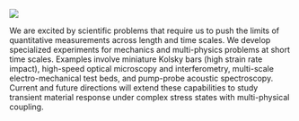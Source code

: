 :::{.research-card}

![](resources/research/exp-mech.jpg)


:::{.research-info}

We are excited by scientific problems that require us to push the limits of quantitative measurements across length and time scales. We develop specialized experiments for mechanics and multi-physics problems at short time scales. Examples involve miniature Kolsky bars (high strain rate impact), high-speed optical microscopy and interferometry, multi-scale electro-mechanical test beds, and pump-probe acoustic spectroscopy. Current and future directions will extend these capabilities to study transient material response under complex stress states with multi-physical coupling. 

:::
:::



